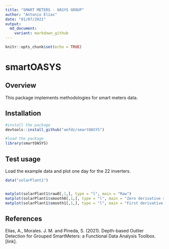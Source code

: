 ```yaml
---
title: "SMART METERS - OASYS GROUP"
author: "Antonio Elías"
date: "01/07/2021"
output:
  md_document:
    variant: markdown_github
---
```


```r
knitr::opts_chunk$set(echo = TRUE)
```

smartOASYS
=======

## Overview

This package implements methodologies for smart meters data.

## Installation 

```r
#install the package
devtools::install_github("aefdz/smartOASYS")
```

```r
#load the package
library(smartOASYS)
```

## Test usage
Load the example data and plot one day for the 22 inverters.

```r
data("solarPlant1")


matplot(solarPlant1$raw0[,1,], type = "l", main = "Raw")
matplot(solarPlant1$smooth0[,1,], type = "l", main = "Zero derivative smooth")
matplot(solarPlant1$smooth1[,1,], type = "l", main = "First derivative smooth")
```

## References

Elías, A., Morales. J. M. and Pineda, S. (2021). Depth-based Outlier Detection for Grouped SmartMeters: a Functional Data Analysis Toolbox. [link]<link>.

